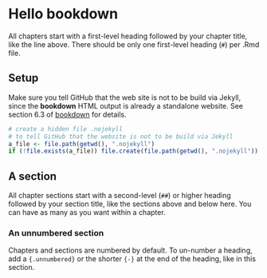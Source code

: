 # Hello bookdown 

All chapters start with a first-level heading followed by your chapter title, like the line above. There should be only one first-level heading (`#`) per .Rmd file.

## Setup

Make sure you tell GitHub that the web site is not to be build via Jekyll,
since the **bookdown** HTML output is already a standalone website. See
section 6.3 of [bookdown](https://bookdown.org/yihui/bookdown/github.html) for
details.

```r
# create a hidden file .nojekyll
# to tell GitHub that the website is not to be build via Jekyll
a_file <- file.path(getwd(), ".nojekyll")
if (!file.exists(a_file)) file.create(file.path(getwd(), ".nojekyll"))
```

## A section

All chapter sections start with a second-level (`##`) or higher heading followed by your section title, like the sections above and below here. You can have as many as you want within a chapter.

### An unnumbered section {-}

Chapters and sections are numbered by default. To un-number a heading, add a `{.unnumbered}` or the shorter `{-}` at the end of the heading, like in this section.

```r

```

